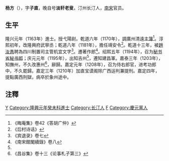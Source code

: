 {{for|晋朝官员'''杨方'''|杨方 (晋朝)}}
'''杨方'''（{{bd|1134年||1211年|catIdx=Yang}}），字'''子直'''，晚自号'''淡轩老叟'''，汀州长汀人，[[南宋|南宋]]官员。

== 生平 ==
隆兴元年（1163年）進士。授弋陽尉。乾道六年（1170年），調廣州清遠[[主簿|主簿]]<ref>《晦庵集》卷42《答胡广仲》</ref>。淳熙初年，改隆興府武寧丞；乾道八年（1181年），擔任靖安令<ref>《后村诗话》</ref>。乾道十三年，被[[趙汝愚|趙汝愚]]聘為四川制置司主管机宜文字<ref>《宾退录》卷七</ref>。遷著作郎<ref name="#1">《南宋館閣續錄》卷八</ref>。绍熙五年（1194年），召为[[秘书省|秘书省]][[秘书郎|秘书郎]]；庆元元年（1195年），出知吉州<ref name="#1"/>，遷知建昌軍。嘉泰三年（1203年），知撫州，不久改惠州<ref>《昌谷集》卷十三《论事札子第三》</ref>，辭歸。嘉定元年（1208年），召为侍右郎官，进考功郎中，不久罷歸。嘉定三年（1210年）加直宝谟阁除广西运判兼提刑。嘉定四年，提點廣西刑獄，病卒於象州途中。

== 注釋 ==
{{reflist|2}}

[[Category:宋朝政治人物|Y]]
[[Category:隆興元年癸未科進士|Category:隆興元年癸未科進士]]
[[Category:长汀人|Category:长汀人]]
[[Category:楊姓|F]]
[[Category:慶元黨人|Category:慶元黨人]]